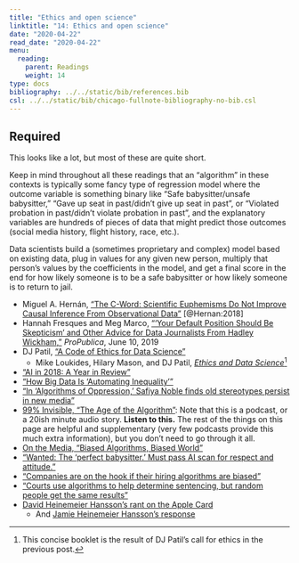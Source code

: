 ```yaml
---
title: "Ethics and open science"
linktitle: "14: Ethics and open science"
date: "2020-04-22"
read_date: "2020-04-22"
menu:
  reading:
    parent: Readings
    weight: 14
type: docs
bibliography: ../../static/bib/references.bib
csl: ../../static/bib/chicago-fullnote-bibliography-no-bib.csl
---
```


## Required

This looks like a lot, but most of these are quite short. 

Keep in mind throughout all these readings that an "algorithm" in these contexts is typically some fancy type of regression model where the outcome variable is something binary like "Safe babysitter/unsafe babysitter," "Gave up seat in past/didn't give up seat in past", or "Violated probation in past/didn't violate probation in past", and the explanatory variables are hundreds of pieces of data that might predict those outcomes (social media history, flight history, race, etc.). 

Data scientists build a (sometimes proprietary and complex) model based on existing data, plug in values for any given new person, multiply that person's values by the coefficients in the model, and get a final score in the end for how likely someone is to be a safe babysitter or how likely someone is to return to jail.

- <i class="far fa-file-pdf"></i> Miguel A. Hernán, ["The C-Word: Scientific Euphemisms Do Not Improve Causal Inference From Observational Data"](https://www.ncbi.nlm.nih.gov/pmc/articles/PMC5888052/) [@Hernan:2018]
- <i class="fas fa-external-link-square-alt"></i> Hannah Fresques and Meg Marco, ["'Your Default Position Should Be Skepticism' and Other Advice for Data Journalists From Hadley Wickham,"](https://www.propublica.org/nerds/hadley-wickham-your-default-position-should-be-skepticism-and-other-advice-for-data-journalists) *ProPublica*, June 10, 2019
- <i class="fas fa-external-link-square-alt"></i> DJ Patil, ["A Code of Ethics for Data Science"](https://medium.com/@dpatil/a-code-of-ethics-for-data-science-cda27d1fac1)
    - <i class="fas fa-book"></i> Mike Loukides, Hilary Mason, and DJ Patil, [*Ethics and Data Science*](https://www.amazon.com/dp/B07GTC8ZN7)^[This concise booklet is the result of DJ Patil's call for ethics in the previous post.]
- <i class="fas fa-external-link-square-alt"></i> ["AI in 2018: A Year in Review"](https://medium.com/@AINowInstitute/ai-in-2018-a-year-in-review-8b161ead2b4e)
- <i class="fas fa-external-link-square-alt"></i> ["How Big Data Is ‘Automating Inequality’"](https://www.nytimes.com/2018/05/04/books/review/automating-inequality-virginia-eubanks.html)
- <i class="fas fa-external-link-square-alt"></i> ["In ‘Algorithms of Oppression,’ Safiya Noble finds old stereotypes persist in new media"](https://annenberg.usc.edu/news/diversity-and-inclusion/algorithms-oppression-safiya-noble-finds-old-stereotypes-persist-new)
- <i class="fas fa-podcast"></i> [99% Invisible, "The Age of the Algorithm"](https://99percentinvisible.org/episode/the-age-of-the-algorithm/): Note that this is a podcast, or a 20ish minute audio story. **Listen to this.** The rest of the things on this page are helpful and supplementary (very few podcasts provide this much extra information), but you don't need to go through it all. 
- <i class="fas fa-podcast"></i> [On the Media, "Biased Algorithms, Biased World"](https://www.wnycstudios.org/podcasts/otm/segments/biased-algorithms-biased-world)
- <i class="fas fa-external-link-square-alt"></i> ["Wanted: The ‘perfect babysitter.’ Must pass AI scan for respect and attitude."](https://www.washingtonpost.com/technology/2018/11/16/wanted-perfect-babysitter-must-pass-ai-scan-respect-attitude/?utm_term=.080010494ed5)
- <i class="fas fa-external-link-square-alt"></i> ["Companies are on the hook if their hiring algorithms are biased"](https://qz.com/1427621/companies-are-on-the-hook-if-their-hiring-algorithms-are-biased/)
- <i class="fas fa-external-link-square-alt"></i> ["Courts use algorithms to help determine sentencing, but random people get the same results"](https://www.popsci.com/recidivism-algorithm-random-bias)
- <i class="fab fa-twitter-square"></i> [David Heinemeier Hansson's rant on the Apple Card](https://twitter.com/dhh/status/1192540900393705474)
    - And [Jamie Heinemeier Hansson's response](https://dhh.dk/2019/about-the-apple-card.html)
